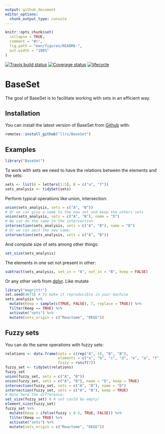 ```yaml
---
output: github_document
editor_options: 
  chunk_output_type: console
---
```


<!-- README.md is generated from README.Rmd. Please edit that file -->

```r
knitr::opts_chunk$set(
  collapse = TRUE,
  comment = "#>",
  fig.path = "man/figures/README-",
  out.width = "100%"
)
```
[![Travis build status](https://travis-ci.org/llrs/BaseSet.svg?branch=master)](https://travis-ci.org/llrs/BaseSet)
[![Coverage status](https://codecov.io/gh/llrs/BaseSet/branch/master/graph/badge.svg)](https://codecov.io/github/llrs/BaseSet?branch=master)
[![lifecycle](https://img.shields.io/badge/lifecycle-experimental-orange.svg)](https://www.tidyverse.org/lifecycle/#experimental)

# BaseSet

The goal of BaseSet is to facilitate working with sets in an efficient way.

## Installation

You can install the latest version of BaseSet from [Github](https://github.com/llrs/BaseSet) with:

```r
remotes::install_github("llrs/BaseSet")
```
 
## Examples

```r
library("BaseSet")
```

To work with sets we need to have the relations between the elements and the sets:

```r
sets <- list(A = letters[1:5], B = c("a", "f"))
sets_analysis <- tidySet(sets)
```

Perform typical operations like union, intersection:

```r
union(sets_analysis, sets = c("A", "B")) 
# Or we can give a name to the new set and keep the others sets
union(sets_analysis, sets = c("A", "B"), name = "D")
# We can do the same in the intersection
intersection(sets_analysis, sets = c("A", "B"), name = "D") 
# Or we can omit the new name: 
intersection(sets_analysis, sets = c("A", "B"))
```

And compute size of sets among other things:

```r
set_size(sets_analysis)
```

The elements in one set not present in other:

```r
subtract(sets_analysis, set_in = "A", not_in = "B", keep = FALSE)
```

Or any other verb from [dplyr](https://cran.r-project.org/package=dplyr). Like mutate

```r
library("magrittr")
set.seed(4673) # To make it reproducible in your machine
sets_analysis %>% 
  mutate(Keep = sample(c(TRUE, FALSE), 7, replace = TRUE)) %>% 
  filter(Keep == TRUE) %>% 
  activate("sets") %>% 
  mutate(sets_origin = c("Reactome", "KEGG"))
```

## Fuzzy sets

You can do the same operations with fuzzy sets:

```r
relations <- data.frame(sets = c(rep("A", 5), "B", "B"), 
                        elements = c("a", "b", "c", "d", "e", "a", "f"),
                        fuzzy = runif(7))
fuzzy_set <- tidySet(relations)
fuzzy_set
union(fuzzy_set, sets = c("A", "B"))
union(fuzzy_set, sets = c("A", "B"), name = "D", keep = TRUE)
intersection(fuzzy_set, sets = c("A", "B"), name = "D") 
intersection(fuzzy_set, sets = c("A", "B"), keep = TRUE)
# Note here the difference:
set_size(fuzzy_set) # A set could be empty!
element_size(fuzzy_set)
fuzzy_set %>% 
  mutate(Keep = ifelse(fuzzy > 0.5, TRUE, FALSE)) %>% 
  filter(Keep == TRUE) %>% 
  activate("sets") %>% 
  mutate(sets_origin = c("Reactome", "KEGG"))
```

